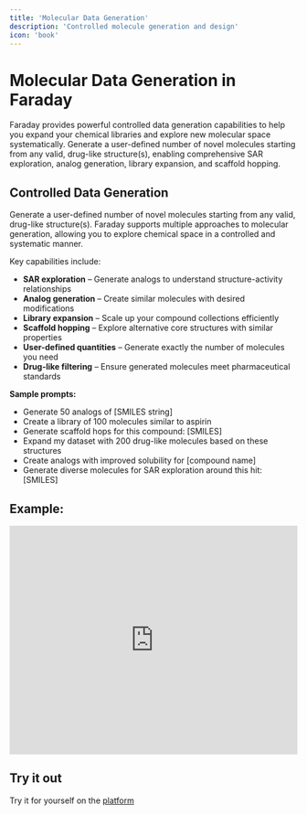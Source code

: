 ```yaml
---
title: 'Molecular Data Generation'
description: 'Controlled molecule generation and design'
icon: 'book'
---
```


# Molecular Data Generation in Faraday

Faraday provides powerful controlled data generation capabilities to help you expand your chemical libraries and explore new molecular space systematically. Generate a user-defined number of novel molecules starting from any valid, drug-like structure(s), enabling comprehensive SAR exploration, analog generation, library expansion, and scaffold hopping.

## Controlled Data Generation

Generate a user-defined number of novel molecules starting from any valid, drug-like structure(s). Faraday supports multiple approaches to molecular generation, allowing you to explore chemical space in a controlled and systematic manner.

Key capabilities include:
- **SAR exploration** – Generate analogs to understand structure-activity relationships
- **Analog generation** – Create similar molecules with desired modifications
- **Library expansion** – Scale up your compound collections efficiently
- **Scaffold hopping** – Explore alternative core structures with similar properties
- **User-defined quantities** – Generate exactly the number of molecules you need
- **Drug-like filtering** – Ensure generated molecules meet pharmaceutical standards

**Sample prompts:**
- Generate 50 analogs of [SMILES string]
- Create a library of 100 molecules similar to aspirin
- Generate scaffold hops for this compound: [SMILES]
- Expand my dataset with 200 drug-like molecules based on these structures
- Create analogs with improved solubility for [compound name]
- Generate diverse molecules for SAR exploration around this hit: [SMILES]

## Example:

<iframe
  width="100%"
  height="400"
  src="https://www.youtube.com/embed/Ss9mXzUhG-o"
  title="YouTube video player"
  frameborder="0"
  allow="accelerometer; autoplay; clipboard-write; encrypted-media; gyroscope; picture-in-picture"
  allowfullscreen
></iframe> 

## Try it out

<Check>Try it for yourself on the [platform](https://platform.ascentbio.xyz/)</Check>
